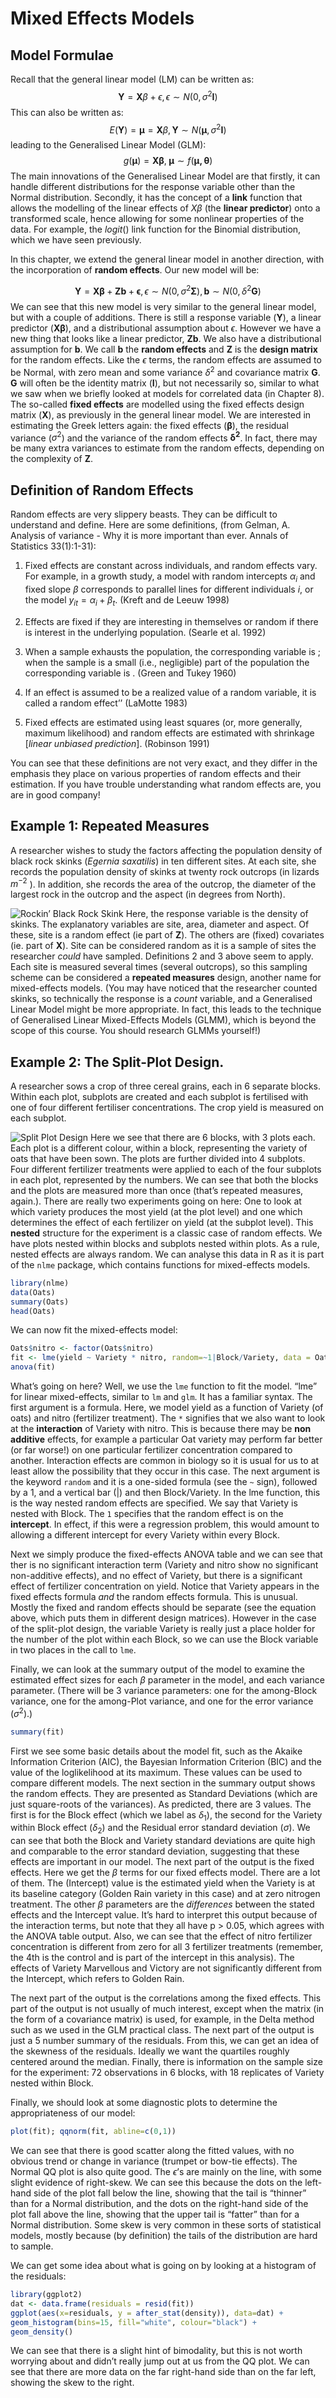 # Mixed Effects Models {#chap10}

## Model Formulae

Recall that the general linear model (LM) can be written as:
$$
\mathbf{Y}=\mathbf{X}\beta + \epsilon, \epsilon \sim N(0, \sigma^2\mathbf{I})
$$
This can also be written as:
$$
E(\mathbf{Y}) = \mathbf{\mu} = \mathbf{X}\beta, \mathbf{Y} \sim N(\mathbf{\mu}, \sigma^2\mathbf{I})
$$
leading to the Generalised Linear Model (GLM):
$$
g(\mathbf{\mu}) = \mathbf{X\beta},\; \mathbf{\mu} \sim f(\mathbf{\mu, \theta})
$$
The main innovations of the Generalised Linear Model are that firstly, it can handle different distributions for the response variable other than the Normal distribution. Secondly, it has the concept of a __link__ function that allows the modelling of the linear effects of $X\beta$ (the __linear predictor__) onto a transformed scale, hence allowing for some nonlinear properties of the data. For example, the $logit()$ link function for the Binomial distribution, which we have seen previously.

In this chapter, we extend the general linear model in another direction, with the incorporation of __random effects__. Our new model will be:

$$\mathbf{Y} = \mathbf{X\beta} + \mathbf{Zb} + \mathbf{\epsilon}, \epsilon \sim N(0, \sigma^2\mathbf{\Sigma}), \mathbf{b} \sim N(0, \delta^2\mathbf{G})$$
We can see that this new model is very similar to the general linear model, but with a couple of additions. There is still a response variable ($\mathbf{Y}$), a linear predictor ($\mathbf{X\beta}$), and a distributional assumption about $\epsilon$. However we have a new thing that looks like a linear predictor, $\mathbf{Zb}$. We also have a distributional assumption for $\mathbf{b}$. We call $\mathbf{b}$ the __random effects__ and $\mathbf{Z}$ is the __design matrix__ for the random effects. Like the $\epsilon$ terms, the random effects are assumed to be Normal, with zero mean and some variance $\delta^2$ and covariance matrix $\mathbf{G}$. $\mathbf{G}$ will often be the identity matrix ($\mathbf{I}$), but not necessarily so, similar to what we saw when we briefly looked at models for correlated data (in Chapter 8). The so-called __fixed effects__ are modelled using the fixed effects design matrix ($\mathbf{X}$), as previously in the general linear model. We are interested in estimating the Greek letters again: the fixed effects ($\mathbf{\beta}$), the residual variance ($\sigma^2$) and the variance of the random effects $\mathbf{\delta^2}$. In fact, there may be many extra variances to estimate from the random effects, depending on the complexity of $\mathbf{Z}$.

## Definition of Random Effects

Random effects are very slippery beasts. They can be difficult to understand and define. Here are some definitions, (from Gelman, A. Analysis of variance - Why it is more important than ever. Annals of Statistics 33(1):1-31):

1.  Fixed effects are constant across individuals, and random effects vary. For example, in a growth study, a model with random intercepts $\alpha_i$ and fixed slope $\beta$ corresponds to parallel lines for different individuals $i$, or the model $y_{it}=\alpha_i+\beta_t$. (Kreft and de Leeuw 1998)

2.  Effects are fixed if they are interesting in themselves or random if there is interest in the underlying population. (Searle et al. 1992)

3.  When a sample exhausts the population, the corresponding variable is \emph{fixed}; when the sample is a small (i.e., negligible) part of the population the corresponding variable is \emph{random}. (Green and Tukey 1960)

4.  If an effect is assumed to be a realized value of a random variable, it is called a random effect'' (LaMotte 1983)

5.  Fixed effects are estimated using least squares (or, more generally, maximum likelihood) and random effects are estimated with shrinkage [*linear unbiased prediction*]. (Robinson 1991)

You can see that these definitions are not very exact, and they differ in the emphasis they place on various properties of random effects and their estimation. If you have trouble understanding what random effects are, you are in good company!

## Example 1: Repeated Measures

A researcher wishes to study the factors affecting the population density of black rock skinks (*Egernia saxatilis*) in ten different
sites. At each site, she records the population density of skinks at twenty rock outcrops (in lizards $m^{-2}$ ). In addition, she records the area of the outcrop, the diameter of the largest rock in the outcrop and the aspect (in degrees from North).

![Rockin' Black Rock Skink](brs.jpeg)
Here, the response variable is the density of skinks. The explanatory variables are site, area, diameter and aspect. Of these, site is a random effect (ie part of $\mathbf{Z}$). The others are (fixed) covariates (ie. part of $\mathbf{X}$). Site can be considered random as it is a sample of sites the researcher _could_ have sampled. Definitions 2 and 3 above seem to apply. Each site is measured several times (several outcrops), so this sampling scheme can be considered a __repeated measures__ design, another name for mixed-effects models. (You may have noticed that the researcher counted skinks, so technically the response is a _count_ variable, and a Generalised Linear Model might be more appropriate. In fact, this leads to the technique of Generalised Linear Mixed-Effects Models (GLMM), which is beyond the scope of this course. You should research GLMMs yourself!)

## Example 2: The Split-Plot Design.

A researcher sows a crop of three cereal grains, each in 6 separate blocks. Within each plot, subplots are created and each subplot is fertilised with one of four different fertiliser concentrations. The crop yield is measured on each subplot.

![Split Plot Design](splitplot.png)
Here we see that there are 6 blocks, with 3 plots each. Each plot is a different colour, within a block, representing the variety of oats that have been sown. The plots are further divided into 4 subplots. Four different fertilizer treatments were applied to each of the four subplots in each plot, represented by the numbers. We can see that both the blocks and the plots are measured more than once (that's repeated measures, again.). There are really two experiments going on here: One to look at which variety produces the most yield (at the plot level) and one which determines the effect of each fertilizer on yield (at the subplot level). This __nested__ structure for the experiment is a classic case of random effects. We have plots nested within blocks and subplots nested within plots. As a rule, nested effects are always random. We can analyse this data in R as it is part of the ``nlme`` package, which contains functions for mixed-effects models.

```r
library(nlme)
data(Oats)
summary(Oats)
head(Oats)
```
We can now fit the mixed-effects model:

```r
Oats$nitro <- factor(Oats$nitro)
fit <- lme(yield ~ Variety * nitro, random=~1|Block/Variety, data = Oats)
anova(fit)
```

What's going on here? Well, we use the ``lme`` function to fit the model. "lme" for linear mixed-effects, similar to ``lm`` and ``glm``. It has a familiar syntax. The first argument is a formula. Here, we model yield as a function of Variety (of oats) and nitro (fertilizer treatment). The ``*`` signifies that we also want to look at the __interaction__ of Variety with nitro. This is because there may be __non additive__ effects, for example a particular Oat variety may perform far better (or far worse!) on one particular fertilizer concentration compared to another. Interaction effects are common in biology so it is usual for us to at least allow the possibility that they occur in this case. The next argument is the keyword ``random`` and it is a one-sided formula (see the ``~`` sign), followed by a 1, and a vertical bar (|) and then Block/Variety. In the lme function, this is the way nested random effects are specified. We say that Variety is nested with Block. The ``1`` specifies that the random effect is on the __intercept__. In effect, if this were a regression problem, this would amount to allowing a different intercept for every Variety within every Block.

Next we simply produce the fixed-effects ANOVA table and we can see that ther is no significant interaction term (Variety and nitro show no significant non-additive effects), and no effect of Variety, but there is a significant effect of fertilizer concentration on yield. Notice that Variety appears in the fixed effects formula _and_ the random effects formula. This is unusual. Mostly the fixed and random effects should be separate (see the equation above, which puts them in different design matrices). However in the case of the split-plot design, the variable Variety is really just a place holder for the number of the plot within each Block, so we can use the Block variable in two places in the call to ``lme``.

Finally, we can look at the summary output of the model to examine the estimated effect sizes for each $\beta$ parameter in the model, and each variance parameter. (There will be 3 variance parameters: one for the among-Block variance, one for the among-Plot variance, and one for the error variance ($\sigma^2$).)

```r
summary(fit)
```
First we see some basic details about the model fit, such as the Akaike Information Criterion (AIC), the Bayesian Information Criterion (BIC) and the value of the loglikelihood at its maximum. These values can be used to compare different models. The next section in the summary output shows the random effects. They are presented as Standard Deviations (which are just square-roots of the variances). As predicted, there are 3 values. The first is for the Block effect (which we label as $\delta_1$), the second for the Variety within Block effect ($\delta_2$) and the Residual error standard deviation ($\sigma$). We can see that both the Block and Variety standard deviations are quite high and comparable to the error standard deviation, suggesting that these effects are important in our model. The next part of the output is the fixed effects. Here we get the $\beta$ terms for our fixed effects model. There are a lot of them. The (Intercept) value is the estimated yield when the Variety is at its baseline category (Golden Rain variety in this case) and at zero nitrogen treatment. The other $\beta$ parameters are the _differences_ between the stated effects and the Intercept value. It's hard to interpret this output because of the interaction terms, but note that they all have p > 0.05, which agrees with the ANOVA table output. Also, we can see that the effect of nitro fertilizer concentration is different from zero for all 3 fertilizer treatments (remember, the 4th is the control and is part of the intercept in this analysis). The effects of Variety Marvellous and Victory are not significantly different from the Intercept, which refers to Golden Rain.

The next part of the output is the correlations among the fixed effects. This part of the output is not usually of much interest, except when the matrix (in the form of a covariance matrix) is used, for example, in the Delta method such as we used in the GLM practical class. The next part of the output is just a 5 number summary of the residuals. From this, we can get an idea of the skewness of the residuals. Ideally we want the quartiles roughly centered around the median. Finally, there is information on the sample size for the experiment: 72 observations in 6 blocks, with 18 replicates of Variety nested within Block.

Finally, we should look at some diagnostic plots to determine the appropriateness of our model:

```r
plot(fit); qqnorm(fit, abline=c(0,1))
```
We can see that there is good scatter along the fitted values, with no obvious trend or change in variance (trumpet or bow-tie effects). The Normal QQ plot is also quite good. The $\epsilon$'s are mainly on the line, with some slight evidence of right-skew. We can see this because the dots on the left-hand side of the plot fall below the line, showing that the tail is "thinner" than for a Normal distribution, and the dots on the right-hand side of the plot fall above the line, showing that the upper tail is "fatter" than for a Normal distribution. Some skew is very common in these sorts of statistical models, mostly because (by definition) the tails of the distribution are hard to sample.

We can get some idea about what is going on by looking at a histogram of the residuals:

```r
library(ggplot2)
dat <- data.frame(residuals = resid(fit))
ggplot(aes(x=residuals, y = after_stat(density)), data=dat) +
geom_histogram(bins=15, fill="white", colour="black") +
geom_density()
```
We can see that there is a slight hint of bimodality, but this is not worth worrying about and didn't really jump out at us from the QQ plot. We can see that there are more data on the far right-hand side than on the far left, showing the skew to the right.